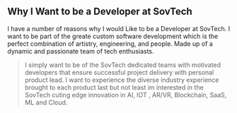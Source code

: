 ## Why I Want to be a Developer at SovTech

I have a number of reasons why I would Like to be a Developer at SovTech.
I want to be part of the greate custom software development which is the 
perfect combination of artistry, engineering, and people.
Made up of a dynamic and passionate team of tech enthusiasts.

>I simply want to be of the SovTech dedicated teams with motivated developers that 
ensure successful project delivery with personal product lead.
>I want to experience the diverse industry experience brought to each product
>last but not least im interested in the SovTech cuting edge innovation in AI, IOT 
, AR/VR, Blockchain, SaaS, ML and Cloud.


